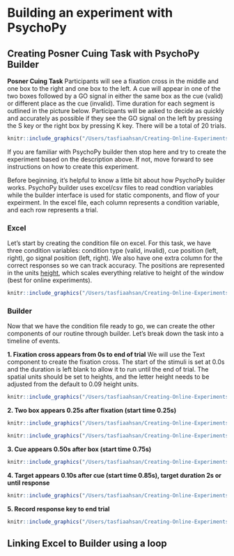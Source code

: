 # Building an experiment with PsychoPy

## Creating Posner Cuing Task with PsychoPy Builder

**Posner Cuing Task**
Participants will see a fixation cross in the middle and one box to the right and one box to the left. A cue will appear in one of the two boxes followed by a GO signal in either the same box as the cue (valid) or different place as the cue (invalid). Time duration for each segment is outlined in the picture below. Participants will be asked to decide as quickly and accurately as possible if they see the GO signal on the left by pressing the S key or the right box by pressing K key. There will be a total of 20 trials. 

```r
knitr::include_graphics("/Users/tasfiaahsan/Creating-Online-Experiments-with-PsychoPy/images/posner_task.png")
```

If you are familiar with PsychoPy builder then stop here and try to create the experiment based on the description above. If not, move forward to see instructions on how to create this experiment.

Before beginning, it's helpful to know a little bit about how PsychoPy builder works. 
PsychoPy builder uses excel/csv files to read condtion variables while the builder interface is used for static components, and flow of your expeirment. In the excel file, each column represents a condition variable, and each row represents a trial. 

### Excel
Let's start by creating the condition file on excel. For this task, we have three condition variables: condition type (valid, invalid), cue position (left, right), go signal position (left, right). We also have one extra column for the correct responses so we can track accuracy. The positions are represented in the units [height](https://www.psychopy.org/general/units.html), which scales everything relative to height of the window (best for online experiments).

```r
knitr::include_graphics("/Users/tasfiaahsan/Creating-Online-Experiments-with-PsychoPy/images/condition.png")
```

### Builder
Now that we have the condition file ready to go, we can create the other components of our routine through builder. Let's break down the task into a timeline of events.

**1. Fixation cross appears from 0s to end of trial**
We will use the Text component to create the fixation cross. The start of the stimuli is set at 0.0s and the duration is left blank to allow it to run until the end of trial. The spatial units should be set to heights, and the letter height needs to be adjusted from the default to 0.09 height units.
```r
knitr::include_graphics("/Users/tasfiaahsan/Creating-Online-Experiments-with-PsychoPy/images/fixation.png")
```

**2. Two box appears 0.25s after fixation (start time 0.25s)**
```r
knitr::include_graphics("/Users/tasfiaahsan/Creating-Online-Experiments-with-PsychoPy/images/left_square.png")
```
```r
knitr::include_graphics("/Users/tasfiaahsan/Creating-Online-Experiments-with-PsychoPy/images/copy_right.png")
```
**3. Cue appears 0.50s after box (start time 0.75s)**
```r
knitr::include_graphics("/Users/tasfiaahsan/Creating-Online-Experiments-with-PsychoPy/images/cue.png")
```
**4. Target appears 0.10s after cue (start time 0.85s), target duration 2s or until response** 
```r
knitr::include_graphics("/Users/tasfiaahsan/Creating-Online-Experiments-with-PsychoPy/images/go.png")
```
**5. Record response key to end trial**
```r
knitr::include_graphics("/Users/tasfiaahsan/Creating-Online-Experiments-with-PsychoPy/images/key_resp.png")
```

## Linking Excel to Builder using a loop


